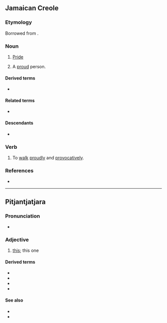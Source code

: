 ==Jamaican Creole==

===Etymology===
Borrowed from {{bor|jam|men|nyanga||ostentation; showing off}}.

===Noun===
{{head|jam|noun}}

# {{lb|jam|uncountable}} [[pride|Pride]]
# {{lb|jam|countable}} A [[proud]] person.

====Derived terms====
* {{l|en|nang}}

====Related terms====
* {{l|jam|yanga}}

====Descendants====
* {{desc|bor=1|en|nang}}

===Verb===
{{head|jam|verb}}

# To [[walk]] [[proudly]] and [[provocatively]].

===References===
* {{cite-book|title=Dictionary of Jamaican English|editors=Cassidy, Frederic Gomes; Le Page, Robert Brock|publisher=University of the West Indies Press|year=2002|isbn=9789766401276|edition=2nd|page=326}}

----

==Pitjantjatjara==

===Pronunciation===
* {{IPA|[ˈɲɐŋɐ]|lang=pjt}}

===Adjective===
{{head|pjt|pronoun}}

# {{lb|pjt|demonstrative}} [[this]]; this one

====Derived terms====
* {{l|pjt|nyangakutu||over here, around here}}
* {{l|pjt|nyanganpa||these, these ones}}
* {{l|pjt|nyangangka||here}}
* {{l|pjt|nyangatja||here, right here}}

====See also====
* {{l|pjt|nyara}}
* {{l|pjt|pala}}